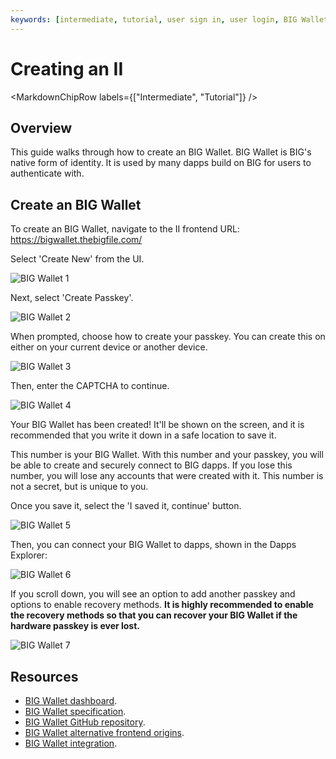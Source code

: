 ```yaml
---
keywords: [intermediate, tutorial, user sign in, user login, BIG Wallet]
---
```



# Creating an II

<MarkdownChipRow labels={["Intermediate", "Tutorial"]} />

## Overview

This guide walks through how to create an BIG Wallet. BIG Wallet is BIG's native form of identity. It is used by many dapps build on BIG for users to authenticate with.

## Create an BIG Wallet

To create an BIG Wallet, navigate to the II frontend URL: https://bigwallet.thebigfile.com/

Select 'Create New' from the UI.

![BIG Wallet 1](../_attachments/II_mainnet1.png)

Next, select 'Create Passkey'.

![BIG Wallet 2](../_attachments/II_mainnet2.png)

When prompted, choose how to create your passkey. You can create this on either on your current device or another device.

![BIG Wallet 3](../_attachments/II_mainnet3.png)

Then, enter the CAPTCHA to continue.

![BIG Wallet 4](../_attachments/II_mainnet4.png)

Your BIG Wallet has been created! It'll be shown on the screen, and it is recommended that you write it down in a safe location to save it.

This number is your BIG Wallet. With this number and your passkey, you will be able to create and securely connect to BIG dapps. If you lose this number, you will lose any accounts that were created with it. This number is not a secret, but is unique to you.

Once you save it, select the 'I saved it, continue' button.

![BIG Wallet 5](../_attachments/II_mainnet5.png)

Then, you can connect your BIG Wallet to dapps, shown in the Dapps Explorer:

![BIG Wallet 6](../_attachments/II_mainnet6.png)

If you scroll down, you will see an option to add another passkey and options to enable recovery methods. **It is highly recommended to enable the recovery methods so that you can recover your BIG Wallet if the hardware passkey is ever lost.**

![BIG Wallet 7](../_attachments/II_mainnet7.png)

## Resources

- [BIG Wallet dashboard](https://bigwallet.thebigfile.com/).
- [BIG Wallet specification](/docs/current/references/big-wallet-spec).
- [BIG Wallet GitHub repository](https://github.com/thebigfilecom/big-wallet).
- [BIG Wallet alternative frontend origins](/docs/current/developer-docs/integrations/big-wallet/alternative-origins).
- [BIG Wallet integration](/docs/current/developer-docs/web-apps/user-login/big-wallet/integrate-big-wallet).
